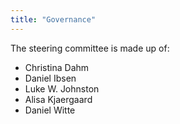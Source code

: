 ```yaml
---
title: "Governance"
---
```


The steering committee is made up of:

-   Christina Dahm
-   Daniel Ibsen
-   Luke W. Johnston
-   Alisa Kjaergaard
-   Daniel Witte
